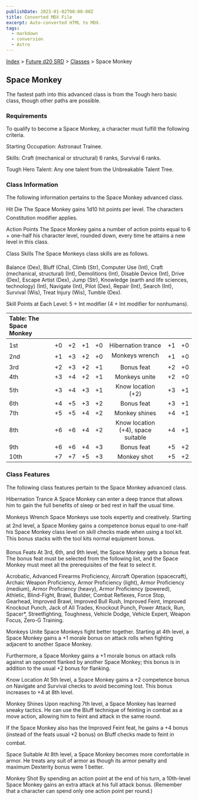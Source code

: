 ```yaml
---
publishDate: 2023-01-02T00:00:00Z
title: Converted MDX File
excerpt: Auto-converted HTML to MDX.
tags:
  - markdown
  - conversion
  - Astro
---
```






[Index](-index) > [Future d20 SRD](future-d20-srd-index) > [Classes](future-d20-srd-classes-index) > Space Monkey




## Space Monkey


The fastest path into this advanced class is from the Tough hero basic class, though other paths are possible.


### Requirements


To qualify to become a Space Monkey, a character must fulfill the following criteria.


Starting Occupation: Astronaut Trainee.


Skills: Craft (mechanical or structural) 6 ranks, Survival 6 ranks.


Tough Hero Talent: Any one talent from the Unbreakable Talent Tree.


### Class Information


The following information pertains to the Space Monkey advanced class.


Hit Die
The Space Monkey gains 1d10 hit points per level. The characters Constitution modifier applies.


Action Points
The Space Monkey gains a number of action points equal to 6 + one-half his character level, rounded down, every time he attains a new level in this class.


Class Skills
The Space Monkeys class skills are as follows.


Balance (Dex), Bluff (Cha), Climb (Str), Computer Use (Int), Craft (mechanical, structural) (Int), Demolitions (Int), Disable Device (Int), Drive (Dex), Escape Artist (Dex), Jump (Str), Knowledge (earth and life sciences, technology) (Int), Navigate (Int), Pilot (Dex), Repair (Int), Search (Int), Survival (Wis), Treat Injury (Wis), Tumble (Dex).


Skill Points at Each Level: 5 + Int modifier (4 + Int modifier for nonhumans).


| Table: The Space Monkey |  |  |  |  |  |  |  |
| :------------------------- | :--: | :--: | :--: | :--: | :--: | :--: | --: |
|  |  |  |  |  |  |  |  |
| 1st | +0 | +2 | +1 | +0 | Hibernation trance | +1 | +0 |
| 2nd | +1 | +3 | +2 | +0 | Monkeys wrench | +1 | +0 |
| 3rd | +2 | +3 | +2 | +1 | Bonus feat | +2 | +0 |
| 4th | +3 | +4 | +2 | +1 | Monkeys unite | +2 | +0 |
| 5th | +3 | +4 | +3 | +1 | Know location (+2) | +3 | +1 |
| 6th | +4 | +5 | +3 | +2 | Bonus feat | +3 | +1 |
| 7th | +5 | +5 | +4 | +2 | Monkey shines | +4 | +1 |
| 8th | +6 | +6 | +4 | +2 | Know location (+4), space suitable | +4 | +1 |
| 9th | +6 | +6 | +4 | +3 | Bonus feat | +5 | +2 |
| 10th | +7 | +7 | +5 | +3 | Monkey shot | +5 | +2 |



### Class Features


The following class features pertain to the Space Monkey advanced class.


Hibernation Trance
A Space Monkey can enter a deep trance that allows him to gain the full benefits of sleep or bed rest in half the usual
time. 


Monkeys Wrench
Space Monkeys use tools expertly and creatively. Starting at 2nd level, a Space Monkey gains a competence bonus equal to one-half his Space Monkey class level on skill checks made when using a tool kit. This bonus stacks with the tool kits normal equipment bonus.


Bonus Feats
At 3rd, 6th, and 9th level, the Space Monkey gets a bonus feat. The bonus feat must be selected from the following list, and the Space Monkey must meet all the prerequisites of the feat to select it.


Acrobatic, Advanced Firearms Proficiency, Aircraft Operation (spacecraft), Archaic Weapon Proficiency, Armor Proficiency (light), Armor Proficiency (medium), Armor Proficiency (heavy), Armor Proficiency (powered), Athletic, Blind-Fight, Brawl, Builder, Combat Reflexes, Force Stop, Gearhead, Improved Brawl, Improved Bull Rush, Improved Feint, Improved Knockout Punch, Jack of All Trades, Knockout Punch, Power Attack, Run, Spacer*, Streetfighting, Toughness, Vehicle Dodge, Vehicle Expert, Weapon Focus, Zero-G Training.


Monkeys Unite
Space Monkeys fight better together. Starting at 4th level, a Space Monkey gains a +1 morale bonus on attack rolls when fighting adjacent to another Space Monkey.


Furthermore, a Space Monkey gains a +1 morale bonus on attack rolls against an opponent flanked by another Space Monkey; this bonus is in addition to the usual +2 bonus for flanking.


Know Location
At 5th level, a Space Monkey gains a +2 competence bonus on Navigate and Survival checks to avoid becoming lost. This bonus increases to +4 at 8th level.


Monkey Shines
Upon reaching 7th level, a Space Monkey has learned sneaky tactics. He can use the Bluff technique of feinting in combat as a move action, allowing him to feint and attack in the same round.


If the Space Monkey also has the Improved Feint feat, he gains a +4 bonus (instead of the feats usual +2 bonus) on Bluff checks made to feint in combat.


Space Suitable
At 8th level, a Space Monkey becomes more comfortable in armor. He treats any suit of armor as though its armor penalty and maximum Dexterity bonus were 1 better.


Monkey Shot
By spending an action point at the end of his turn, a 10th-level Space Monkey gains an extra attack at his full attack
bonus. (Remember that a character can spend only one action point per round.)



